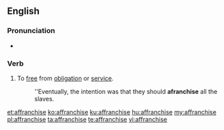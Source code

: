 ==English==

===Pronunciation===
* {{audio|En-us-affranchise.ogg|Audio (US)}}

===Verb===
{{en-verb|affranchis|ing}}

# To [[free]] from [[obligation]] or [[service]].
#: ''Eventually, the intention was that they should '''afranchise''' all the slaves.

[[et:affranchise]]
[[ko:affranchise]]
[[ku:affranchise]]
[[hu:affranchise]]
[[my:affranchise]]
[[pl:affranchise]]
[[ta:affranchise]]
[[te:affranchise]]
[[vi:affranchise]]